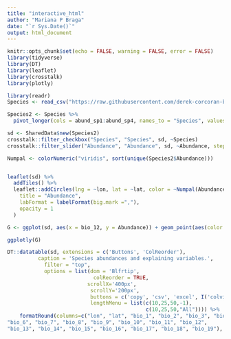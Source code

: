 ```yaml
---
title: "interactive_html"
author: "Mariana P Braga"
date: "`r Sys.Date()`"
output: html_document
---
```


```r
knitr::opts_chunk$set(echo = FALSE, warning = FALSE, error = FALSE)
library(tidyverse)
library(DT)
library(leaflet)
library(crosstalk)
library(plotly)

library(readr)
Species <- read_csv("https://raw.githubusercontent.com/derek-corcoran-barrios/OikosRepoducibleResearch/master/Species.csv")

Species2 <- Species %>% 
  pivot_longer(cols = abund_sp1:abund_sp4, names_to = "Species", values_to = "Abundance") %>% mutate(Species = str_remove_all(Species, "abund_"), Species =str_replace_all(Species, "sp", "Spp "))
```

```r
sd <- SharedData$new(Species2)
crosstalk::filter_checkbox("Species", "Species", sd, ~Species)
crosstalk::filter_slider("Abundance", "Abundance", sd, ~Abundance, step = 10, round = T, min = min(Species2$Abundance), max = max(Species2$Abundance))

Numpal <- colorNumeric("viridis", sort(unique(Species2$Abundance)))


leaflet(sd) %>%
  addTiles() %>% 
  leaflet::addCircles(lng = ~lon, lat = ~lat, color = ~Numpal(Abundance), popup = ~paste("Abundance:", prettyNum(Abundance, big.mark = ",")), label = ~paste("Abundance:", prettyNum(Abundance, big.mark = ","))) %>%  addLegend("bottomright", pal = Numpal, values = ~Abundance,
    title = "Abundance",
    labFormat = labelFormat(big.mark =","),
    opacity = 1
  )

G <- ggplot(sd, aes(x = bio_12, y = Abundance)) + geom_point(aes(color = Species)) + theme_bw()

ggplotly(G)

DT::datatable(sd, extensions = c('Buttons', 'ColReorder'),
          caption = 'Species abundances and explaining variables.',
            filter = "top",
            options = list(dom = 'Blfrtip',
                            colReorder = TRUE,
                          scrollX='400px',
                           scrollY='200px',
                           buttons = c('copy', 'csv', 'excel', I('colvis')),
                           lengthMenu = list(c(10,25,50,-1),
                                             c(10,25,50,"All")))) %>%
    formatRound(columns=c("lon", "lat", "bio_1", "bio_2", "bio_3", "bio_4", "bio_5", 
"bio_6", "bio_7", "bio_8", "bio_9", "bio_10", "bio_11", "bio_12", 
"bio_13", "bio_14", "bio_15", "bio_16", "bio_17", "bio_18", "bio_19"), digits=3)


```

